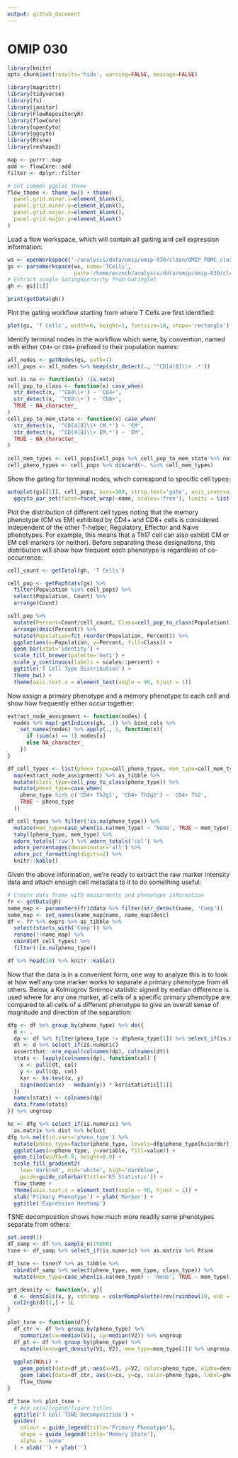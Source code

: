 ```yaml
---
output: github_document
---
```


# OMIP 030

```r
library(knitr)
opts_chunk$set(results='hide', warning=FALSE, message=FALSE)
```

```r
library(magrittr)
library(tidyverse)
library(fs)
library(janitor)
library(FlowRepositoryR)
library(flowCore)
library(openCyto)
library(ggcyto)
library(Rtsne)
library(reshape2)

map <- purrr::map
add <- flowCore::add
filter <- dplyr::filter
```

```r
# Set common ggplot theme
flow_theme <- theme_bw() + theme(
  panel.grid.minor.x=element_blank(),
  panel.grid.minor.y=element_blank(),
  panel.grid.major.x=element_blank(),
  panel.grid.major.y=element_blank()
)
```

Load a flow workspace, which will contain all gaiting and cell expression information:

```r
ws <- openWorkspace('~/analysis/data/omip/omip-030/clean/OMIP_PBMC_clean.wsp')
gs <- parseWorkspace(ws, name='TCells', 
                     path='/home/eczech/analysis/data/omip/omip-030/clean', isNcdf=FALSE)
# Extract single GatingHierarchy from GatingSet
gh <- gs[[1]]
```

```r
print(getData(gh))
```

Plot the gating workflow starting from where T Cells are first identified:

```r
plot(gs, 'T Cells', width=6, height=1, fontsize=18, shape='rectangle')
```


Identify terminal nodes in the workflow which were, by convention, named with either ```CD4+``` or ```CD8+``` prefixed to their population names:

```r
all_nodes <- getNodes(gs, path=1)
cell_pops <- all_nodes %>% keep(str_detect(., '^CD[4|8]\\+ .*'))

not.is.na <- function(x) !is.na(x)
cell_pop_to_class <- function(x) case_when(
  str_detect(x, '^CD4\\+') ~ 'CD4+',
  str_detect(x, '^CD8\\+') ~ 'CD8+',
  TRUE ~ NA_character_
)
cell_pop_to_mem_state <- function(x) case_when(
  str_detect(x, '^CD[4|8]\\+ CM.*') ~ 'CM',
  str_detect(x, '^CD[4|8]\\+ EM.*') ~ 'EM',
  TRUE ~ NA_character_
)
  
cell_mem_types <- cell_pops[cell_pops %>% cell_pop_to_mem_state %>% not.is.na]
cell_pheno_types <- cell_pops %>% discard(~. %in% cell_mem_types)
```

Show the gating for terminal nodes, which correspond to specific cell types:

```r
autoplot(gs[[1]], cell_pops, bins=100, strip.text='gate', axis_inverse_trans=FALSE) + 
  ggcyto_par_set(facet=facet_wrap(~name, scales='free'), limits = list(x=c(0, 225), y=c(0, 225)))
```

Plot the distribution of different cell types noting that the memory phenotype (CM vs EM) exhibited by CD4+ and CD8+ cells is considered independent of the other T-helper, Regulatory, Effector and Naive phenotypes.  For example, this means that a Th17 cell can also exhibit CM or EM cell markers (or neither).  Before separating these designations, this distribution will show how frequent each phenotype is regardless of co-occurrence:

```r
cell_count <- getTotal(gh, 'T Cells')

cell_pop <- getPopStats(gs) %>% 
  filter(Population %in% cell_pops) %>% 
  select(Population, Count) %>% 
  arrange(Count)

cell_pop %>%
  mutate(Percent=Count/cell_count, Class=cell_pop_to_class(Population)) %>% 
  arrange(desc(Percent)) %>% 
  mutate(Population=fct_reorder(Population, Percent)) %>%
  ggplot(aes(x=Population, y=Percent, fill=Class)) +
  geom_bar(stat='identity') +
  scale_fill_brewer(palette='Set1') +
  scale_y_continuous(labels = scales::percent) +
  ggtitle('T Cell Type Distribution') +
  theme_bw() +
  theme(axis.text.x = element_text(angle = 90, hjust = 1)) 
```

Now assign a primary phenotype and a memory phenotype to each cell and show how frequently either occur together:

```r
extract_node_assignment <- function(nodes) {
  nodes %>% map(~getIndices(gh, .)) %>% bind_cols %>% 
    set_names(nodes) %>% apply(., 1, function(x){
      if (sum(x) == 1) nodes[x] 
      else NA_character_
    })
}

df_cell_types <- list(pheno_type=cell_pheno_types, mem_type=cell_mem_types) %>% 
  map(extract_node_assignment) %>% as_tibble %>%
  mutate(class_type=cell_pop_to_class(pheno_type)) %>%
  mutate(pheno_type=case_when(
    pheno_type %in% c('CD4+ Th2g1', 'CD4+ Th2g2') ~ 'CD4+ Th2', 
    TRUE ~ pheno_type
  ))

df_cell_types %>% filter(!is.na(pheno_type)) %>% 
  mutate(mem_type=case_when(is.na(mem_type) ~ 'None', TRUE ~ mem_type)) %>% 
  tabyl(pheno_type, mem_type) %>% 
  adorn_totals('row') %>% adorn_totals('col') %>%
  adorn_percentages(denominator='all') %>% 
  adorn_pct_formatting(digits=2) %>%
  knitr::kable()
```

Given the above information, we're ready to extract the raw marker intensity data and attach enough cell metadata to it to do something useful:

```r
# Create data frame with measurments and phenotype information
fr <- getData(gh)
name_map <- parameters(fr)@data %>% filter(str_detect(name, 'Comp'))
name_map <- set_names(name_map$name, name_map$desc)
df <- fr %>% exprs %>% as_tibble %>% 
  select(starts_with('Comp')) %>% 
  rename(!!name_map) %>%
  cbind(df_cell_types) %>%
  filter(!is.na(pheno_type))

df %>% head(10) %>% knitr::kable()
```


Now that the data is in a convenient form, one way to analyze this is to look at how well any one marker works to separate a primary phenotype from all others.  Below, a Kolmogrov Smirnov statistic signed by median difference is used where for any one marker, all cells of a specific primary phenotype are compared to all cells of a different phenotype to give an overall sense of magnitude and direction of the separation:

```r
dfg <- df %>% group_by(pheno_type) %>% do({
  d <- .
  dp <- df %>% filter(pheno_type != d$pheno_type[1]) %>% select_if(is.numeric)
  dt <- d %>% select_if(is.numeric)
  assertthat::are_equal(colnames(dp), colnames(dt))
  stats <- lapply(colnames(dp), function(col) {
    x <- pull(dt, col)
    y <- pull(dp, col)
    ksr <- ks.test(x, y)
    sign(median(x) - median(y)) * ksr$statistic[[1]]
  })
  names(stats) <- colnames(dp)
  data.frame(stats)
}) %>% ungroup

hc <- dfg %>% select_if(is.numeric) %>% 
  as.matrix %>% dist %>% hclust
dfg %>% melt(id.vars='pheno_type') %>% 
  mutate(pheno_type=factor(pheno_type, levels=dfg$pheno_type[hc$order])) %>% 
  ggplot(aes(x=pheno_type, y=variable, fill=value)) +
  geom_tile(width=0.9, height=0.9) + 
  scale_fill_gradient2(
    low='darkred', mid='white', high='darkblue', 
    guide=guide_colorbar(title='KS Statistic')) +
  flow_theme + 
  theme(axis.text.x = element_text(angle = 90, hjust = 1)) +
  xlab('Primary Phenotype') + ylab('Marker') + 
  ggtitle('Expression Heatmap')
```

TSNE decomposition shows how much more readily some phenotypes separate from others:

```r
set.seed(1)
df_samp <- df %>% sample_n(15000)
tsne <- df_samp %>% select_if(is.numeric) %>% as.matrix %>% Rtsne

df_tsne <- tsne$Y %>% as_tibble %>% 
  cbind(df_samp %>% select(pheno_type, mem_type, class_type)) %>%
  mutate(mem_type=case_when(is.na(mem_type) ~ 'None', TRUE ~ mem_type))

get_density <- function(x, y){
  d <- densCols(x, y, colramp = colorRampPalette(rev(rainbow(10, end = 4/6))))
  col2rgb(d)[1,] + 1L
}

plot_tsne <- function(df){
  df_ctr <- df %>% group_by(pheno_type) %>% 
    summarize(cx=median(V1), cy=median(V2)) %>% ungroup
  df_pt <- df %>% group_by(pheno_type) %>% 
    mutate(dens=get_density(V1, V2), mem_type=mem_type[1]) %>% ungroup 
  
  ggplot(NULL) + 
    geom_point(data=df_pt, aes(x=V1, y=V2, color=pheno_type, alpha=dens, shape=mem_type)) +
    geom_label(data=df_ctr, aes(x=cx, y=cy, color=pheno_type, label=pheno_type), size=3, alpha=.7) +
    flow_theme
}

df_tsne %>% plot_tsne +
  # Add axis/legend/figure titles
  ggtitle('T Cell TSNE Decomposition') +
  guides(
    colour = guide_legend(title='Primary Phenotype'), 
    shape = guide_legend(title='Memory State'), 
    alpha = 'none'
  ) + xlab('') + ylab('')
```

